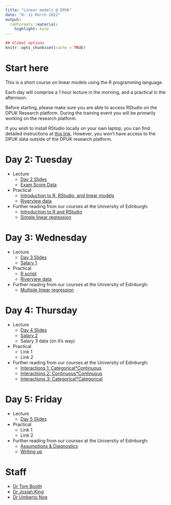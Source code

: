 ```yaml
---
title: "Linear models @ DPUK"
date: "8--11 March 2022"
output:
  rmdformats::material:
    highlight: kate
---
```


```r
## Global options
knitr::opts_chunk$set(cache = TRUE)
```


# Start here

This is a short course on linear models using the R programming language.

Each day will comprise a 1 hour lecture in the morning, and a practical in the afternoon.

Before starting, please make sure you are able to access RStudio on the DPUK Research platform. During the training event you will be primarily working on the research platform.

If you wish to install RStudio locally on your own laptop, you can find detailed instructions at [this link](install-update-r.html). However, you won't have access to the DPUK data outside of the DPUK research platform.

# Day 2: Tuesday

- Lecture
    + [Day 2 Slides](DPUK_IntroLM_v2.html#1)
    + [Exam Score Data](dapr2_lec07.csv)

- Practical
    + [Introduction to R, RStudio, and linear models](day1_practical.R)
    + [Riverview data](riverview.csv)

- Further reading from our courses at the University of Edinburgh:
    + [Introduction to R and RStudio](https://uoepsy.github.io/dapr1/labs/intro_r_rstudio_year1.html)
    + [Simple linear regression](https://uoepsy.github.io/dapr2/labs/1_02_slr.html)

# Day 3: Wednesday

- Lecture
    + [Day 3 Slides](DPUK_IntroLM_v2.html#61)
    + [Salary 1](salary_lec.csv)

- Practical
    + [R script](day2_practical.R)
    + [Riverview data](riverview.csv)
    
- Further reading from our courses at the University of Edinburgh:
    + [Multiple linear regression](https://uoepsy.github.io/dapr2/labs/1_04_mlr.html)

# Day 4: Thursday

- Lecture
    + [Day 4 Slides](DPUK_IntroLM_v2.html#124)
    + [Salary 2](salary2.csv)
    + Salary 3 data (on it's way)

- Practical
    + Link 1
    + Link 2

- Further reading from our courses at the University of Edinburgh:
    + [Interactions 1: Categorical*Continuous](https://uoepsy.github.io/dapr2/labs/1_05_int_nc.html)
    + [Interactions 2: Continuous*Continuous](https://uoepsy.github.io/dapr2/labs/1_05_int_nc.html)
    + [Interactions 3: Categorical*Categorical](https://uoepsy.github.io/dapr2/labs/1_05_int_nc.html)

# Day 5: Friday

- Lecture
    + [Day 5 Slides](DPUK_IntroLM_v2.html#165)

- Practical
    + Link 1
    + Link 2

- Further reading from our courses at the University of Edinburgh:
    + [Assumptions & Diagnostics](https://uoepsy.github.io/dapr2/labs/1_09_assumptions.html)
    + [Writing up](https://uoepsy.github.io/dapr2/labs/1_11_write_up.html)

# Staff

- [Dr Tom Booth](https://www.ed.ac.uk/profile/tom-booth)
- [Dr Josiah King](https://www.ed.ac.uk/profile/josiah-pj-king)
- [Dr Umberto Noe](https://www.ed.ac.uk/profile/umberto-noe)

